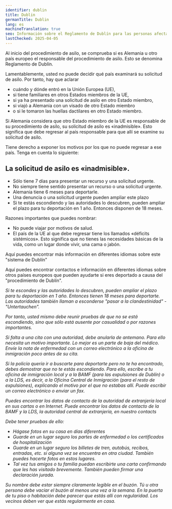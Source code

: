 ```yaml
---
identifier: dublin
title: Dublin
germanTitle: Dublin
lang: es
machineTranslation: true
seo: Información sobre el Reglamento de Dublín para las personas afectadas
lastChecked: 2025-04-05
---
```


Al inicio del procedimiento de asilo, se comprueba si es Alemania u otro país europeo el responsable del procedimiento de asilo. Esto se denomina Reglamento de Dublín.

Lamentablemente, usted no puede decidir qué país examinará su solicitud de asilo. Por tanto, hay que aclarar

- cuándo y dónde entró en la Unión Europea (UE),
- si tiene familiares en otros Estados miembros de la UE,
- si ya ha presentado una solicitud de asilo en otro Estado miembro,
- si viajó a Alemania con un visado de otro Estado miembro
- o si le tomaron las huellas dactilares en otro Estado miembro.

Si Alemania considera que otro Estado miembro de la UE es responsable de su procedimiento de asilo, su solicitud de asilo es «inadmisible». Esto significa que debe regresar al país responsable para que allí se examine su solicitud de asilo.

Tiene derecho a exponer los motivos por los que no puede regresar a ese país. Tenga en cuenta lo siguiente:

## La solicitud de asilo es «inadmisible».

- Sólo tiene 7 días para presentar un recurso y una solicitud urgente.
- No siempre tiene sentido presentar un recurso o una solicitud urgente.
- Alemania tiene 6 meses para deportarle.
- Una denuncia o una solicitud urgente pueden ampliar este plazo
- Si te estás escondiendo y las autoridades lo descubren, pueden ampliar el plazo para tu deportación en 1 año. Entonces disponen de 18 meses.
<Block identifier="get-legal-advice" />

Razones importantes que puedes nombrar:

- No puede viajar por motivos de salud.
- El país de la UE al que debe regresar tiene los llamados «déficits sistémicos». Esto significa que no tienes las necesidades básicas de la vida, como un lugar donde vivir, una cama o jabón.

Aquí puedes encontrar más información en diferentes idiomas sobre este "sistema de Dublín"
<ExternalShortLink identifier="fluechtlingsrat-brandenburg_dublin" />

Aquí puedes encontrar contactos e información en diferentes idiomas sobre otros países europeos que pueden ayudarte si eres deportado a causa del "procedimiento de Dublín".
<Address identifier="w2eu" />

Si te escondes y las autoridades lo descubren, pueden ampliar el plazo para tu deportación en 1 año. Entonces tienen 18 meses para deportarte.
Las autoridades también llaman a esconderse "pasar a la clandestinidad" - "Untertauchen". 

Por tanto, usted mismo debe reunir pruebas de que no se está escondiendo, sino que sólo está ausente por casualidad o por razones importantes.

Si falta a una cita con una autoridad, debe anularla de antemano. Para ello necesita un motivo importante. Lo mejor es un parte de baja del médico. Envíe la nota de enfermedad con un correo electrónico a la oficina de inmigración poco antes de su cita.

Si la policía quería ir a buscarte para deportarte pero no te ha encontrado, debes demostrar que no te estás escondiendo. Para ello, escribe a tu oficina de inmigración local y a la BAMF (para las expulsiones de Dublín) o a la LDS, es decir, a la Oficina Central de Inmigración (para el resto de expulsiones), explicando el motivo por el que no estabas allí. Puede escribir un correo electrónico o enviar un fax. 

Puedes encontrar los datos de contacto de la autoridad de extranjería local en sus cartas o en Internet. Puede encontrar los datos de contacto de la BAMF y la LDS, la autoridad central de extranjería, en nuestro <InternalShortLink identifier="contacts">contacts</InternalShortLink>

Debe tener pruebas de ello:
- Hágase fotos en su casa en días diferentes
- Guarde en un lugar seguro los partes de enfermedad o los certificados de hospitalización
- Guarde en un lugar seguro los billetes de tren, autobús, recibos, entradas, etc. si alguna vez se encuentra en otra ciudad. También puedes hacerte fotos en estos lugares.
- Tal vez tus amigos o tu familia puedan escribirte una carta confirmando que les has visitado brevemente. También pueden firmar una <InternalShortLink identifier="forms">declaración jurada</InternalShortLink>.

Su nombre debe estar siempre claramente legible en el buzón. Tú u otra persona debe vaciar el buzón al menos una vez a la semana.
En la puerta de tu piso o habitación debe parecer que estás allí con regularidad.
Los vecinos deben ver que estás regularmente en casa.

